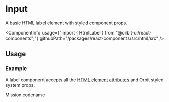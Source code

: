 
<Meta
    title="Html elements/Label"
    id="html-label"
/>

# Input

<Tagline>A basic HTML label element with styled component props.</Tagline>

<ComponentInfo
    usage={"import { HtmlLabel } from \"@orbit-ui/react-components\";"}
    githubPath="/packages/react-components/src/html/src"
/>

## Usage

### Example

A label component accepts all the [HTML element attributes](https://developer.mozilla.org/en-US/docs/Web/HTML/Element/label) and Orbit styled system props.

<Preview>
    <Story name="example">
        <HtmlLabel>Mission codename</HtmlLabel>
    </Story>
</Preview>

